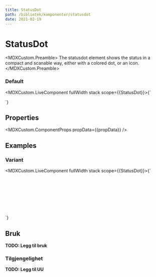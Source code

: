 ```yaml
---
title: StatusDot
path: /bibliotek/komponenter/statusdot
date: 2021-02-19
---
```



# StatusDot

<MDXCustom.Preamble>
  The statusdot element shows the status in a compact and scanable way, either with a colored dot, or an icon.
</MDXCustom.Preamble>

### Default

<MDXCustom.LiveComponent fullWidth stack scope={{StatusDot}}>{`
 <div style={{width: '100%'}}>
    <div style={{marginBottom: '0.25rem'}}>
      <StatusDot variant={"info"} text="Text"/>
    </div>
  </div>
`}</MDXCustom.LiveComponent>

## Properties

<MDXCustom.ComponentProps propData={{propData}} />

## Examples

### Variant

<MDXCustom.LiveComponent fullWidth stack scope={{StatusDot}}>{`
 <div style={{width: '100%'}}>
    <div>
      <StatusDot variant={"info"} text="Info" />
      <br/>
      <StatusDot variant={"warning"} text="Warning" />
      <br/>
      <StatusDot variant={"alert"} text="Alert" />
      <br/>
      <StatusDot variant={"cancelled"} text="Cancelled" />
      <br/>
      <StatusDot variant={"active"} text="Active" />
      <br/>
      <StatusDot variant={"transparent"} text="Transparent" />
      <br/>
      <StatusDot variant={"recurring"} text="Recurring" />
      <br/>
      <StatusDot variant={"group"} text="Group" />
    </div>
  </div>
`}</MDXCustom.LiveComponent>


## Bruk

**TODO: Legg til bruk**

### Tilgjengelighet

**TODO: Legg til UU**
